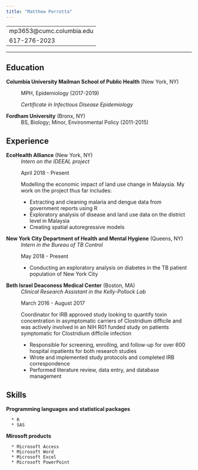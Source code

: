 ```yaml
---
title: "Matthew Perrotta"
---
```


-------------------
mp3653@cumc.columbia.edu
617-276-2023            
------------------- 

_________

Education
---------

**Columbia University Mailman School of Public Health** (New York, NY)
:   MPH, Epidemiology (2017-2019)
    
    *Certificate in Infectious Disease Epidemiology*

**Fordham University** (Bronx, NY)
:   BS, Biology; Minor, Environmental Policy (2011-2015)

Experience
----------

**EcoHealth Alliance** (New York, NY)
:    *Intern on the IDEEAL project*

:     April 2018 - Present
:     Modelling the economic impact of land use change in Malaysia. My work on the project thus far includes:

      * Extracting and cleaning malaria and dengue data from government reports using R
      * Exploratory analysis of disease and land use data on the district level in Malaysia
      * Creating spatial autoregressive models 

**New York City Department of Health and Mental Hygiene** (Queens, NY)
:   *Intern in the Bureau of TB Control*

:     May 2018 - Present

      * Conducting an exploratory analysis on diabetes in the TB patient population of New York City

**Beth Israel Deaconess Medical Center** (Boston, MA)
:   *Clinical Research Assistant in the Kelly-Pollock Lab*

:     March 2016 - August 2017
:     Coordinator for IRB approved study looking to quantify toxin concentration in asymptomatic carriers of Clostridium difficile and was actively involved in an NIH R01 funded study on patients symptomatic for Clostridium difficile infection

      * Responsible for screening, enrolling, and follow-up for over 600 hospital inpatients for both research studies
      * Wrote and implemented study protocols and completed IRB correspondence
      * Performed literature review, data entry, and database management



Skills
---------


**Programming languages and statistical packages**

      * R
      * SAS
    
**Mirosoft products**

      * Microsoft Access
      * Microsoft Word
      * Microsoft Excel
      * Microsoft PowerPoint
